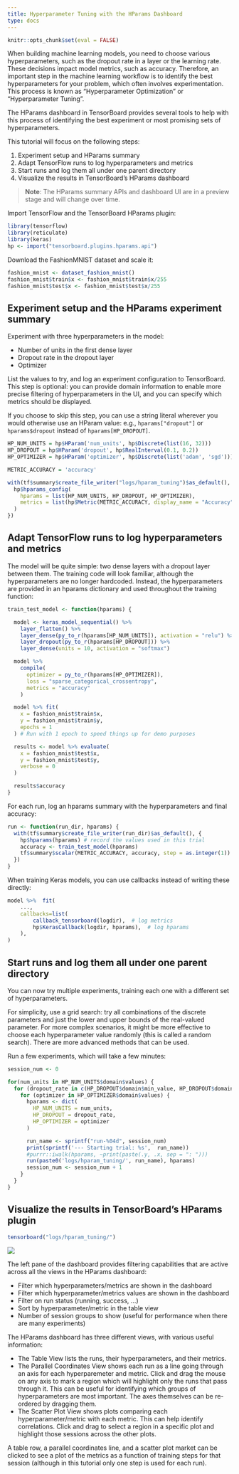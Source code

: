 ```yaml
---
title: Hyperparameter Tuning with the HParams Dashboard
type: docs
---
```


<!-- This should be guild.ai or KerasTuner -->

```r
knitr::opts_chunk$set(eval = FALSE)
```

When building machine learning models, you need to choose various hyperparameters, such as the dropout rate in a layer or the learning rate. These decisions impact model metrics, such as accuracy. Therefore, an important step in the machine learning workflow is to identify the best hyperparameters for your problem, which often involves experimentation. This process is known as "Hyperparameter Optimization" or "Hyperparameter Tuning".

The HParams dashboard in TensorBoard provides several tools to help with this process of identifying the best experiment or most promising sets of hyperparameters.

This tutorial will focus on the following steps:

1. Experiment setup and HParams summary
2. Adapt TensorFlow runs to log hyperparameters and metrics
3. Start runs and log them all under one parent directory
4. Visualize the results in TensorBoard's HParams dashboard

> **Note**: The HParams summary APIs and dashboard UI are in a preview stage and will change over time.

Import TensorFlow and the TensorBoard HParams plugin:

```r
library(tensorflow)
library(reticulate)
library(keras)
hp <- import("tensorboard.plugins.hparams.api")
```

Download the FashionMNIST dataset and scale it:

```r
fashion_mnist <- dataset_fashion_mnist()
fashion_mnist$train$x <- fashion_mnist$train$x/255
fashion_mnist$test$x <- fashion_mnist$test$x/255
```

## Experiment setup and the HParams experiment summary

Experiment with three hyperparameters in the model:

- Number of units in the first dense layer
- Dropout rate in the dropout layer
- Optimizer

List the values to try, and log an experiment configuration to TensorBoard. This step is optional: you can provide domain information to enable more precise filtering of hyperparameters in the UI, and you can specify which metrics should be displayed.

If you choose to skip this step, you can use a string literal wherever you would otherwise use an HParam value: e.g., `hparams["dropout"]` or `hparams$dropout` instead of `hparams[HP_DROPOUT]`.

```r
HP_NUM_UNITS = hp$HParam('num_units', hp$Discrete(list(16, 32)))
HP_DROPOUT = hp$HParam('dropout', hp$RealInterval(0.1, 0.2))
HP_OPTIMIZER = hp$HParam('optimizer', hp$Discrete(list('adam', 'sgd')))

METRIC_ACCURACY = 'accuracy'

with(tf$summary$create_file_writer("logs/hparam_tuning")$as_default(), {
  hp$hparams_config(
    hparams = list(HP_NUM_UNITS, HP_DROPOUT, HP_OPTIMIZER),
    metrics = list(hp$Metric(METRIC_ACCURACY, display_name = "Accuracy"))
  )
})
```

## Adapt TensorFlow runs to log hyperparameters and metrics

The model will be quite simple: two dense layers with a dropout layer between them. The training code will look familiar, although the hyperparameters are no longer hardcoded. Instead, the hyperparameters are provided in an hparams dictionary and used throughout the training function:

```r
train_test_model <- function(hparams) {

  model <- keras_model_sequential() %>%
    layer_flatten() %>%
    layer_dense(py_to_r(hparams[HP_NUM_UNITS]), activation = "relu") %>%
    layer_dropout(py_to_r(hparams[HP_DROPOUT])) %>%
    layer_dense(units = 10, activation = "softmax")

  model %>%
    compile(
      optimizer = py_to_r(hparams[HP_OPTIMIZER]),
      loss = "sparse_categorical_crossentropy",
      metrics = "accuracy"
    )

  model %>% fit(
    x = fashion_mnist$train$x,
    y = fashion_mnist$train$y,
    epochs = 1
  ) # Run with 1 epoch to speed things up for demo purposes

  results <- model %>% evaluate(
    x = fashion_mnist$test$x,
    y = fashion_mnist$test$y,
    verbose = 0
  )

  results$accuracy
}
```

For each run, log an hparams summary with the hyperparameters and final accuracy:

```r
run <- function(run_dir, hparams) {
  with(tf$summary$create_file_writer(run_dir)$as_default(), {
    hp$hparams(hparams) # record the values used in this trial
    accuracy <- train_test_model(hparams)
    tf$summary$scalar(METRIC_ACCURACY, accuracy, step = as.integer(1))
  })
}
```

When training Keras models, you can use callbacks instead of writing these directly:

```r
model %>%  fit(
    ...,
    callbacks=list(
        callback_tensorboard(logdir),  # log metrics
        hp$KerasCallback(logdir, hparams),  # log hparams
    ),
)
```

## Start runs and log them all under one parent directory

You can now try multiple experiments, training each one with a different set of hyperparameters.

For simplicity, use a grid search: try all combinations of the discrete parameters and just the lower and upper bounds of the real-valued parameter. For more complex scenarios, it might be more effective to choose each hyperparameter value randomly (this is called a random search). There are more advanced methods that can be used.

Run a few experiments, which will take a few minutes:

```r
session_num <- 0

for(num_units in HP_NUM_UNITS$domain$values) {
  for (dropout_rate in c(HP_DROPOUT$domain$min_value, HP_DROPOUT$domain$max_value)) {
    for (optimizer in HP_OPTIMIZER$domain$values) {
      hparams <- dict(
        HP_NUM_UNITS = num_units,
        HP_DROPOUT = dropout_rate,
        HP_OPTIMIZER = optimizer
      )

      run_name <- sprintf("run-%04d", session_num)
      print(sprintf('--- Starting trial: %s',  run_name))
      #purrr::iwalk(hparams, ~print(paste(.y, .x, sep = ": ")))
      run(paste0('logs/hparam_tuning/', run_name), hparams)
      session_num <- session_num + 1
    }
  }
}
```

## Visualize the results in TensorBoard's HParams plugin

```r
tensorboard("logs/hparam_tuning/")
```

![](../images/hparams_table.png)

The left pane of the dashboard provides filtering capabilities that are active across all the views in the HParams dashboard:

- Filter which hyperparameters/metrics are shown in the dashboard
- Filter which hyperparameter/metrics values are shown in the dashboard
- Filter on run status (running, success, ...)
- Sort by hyperparameter/metric in the table view
- Number of session groups to show (useful for performance when there are many experiments)

The HParams dashboard has three different views, with various useful information:

- The Table View lists the runs, their hyperparameters, and their metrics.
- The Parallel Coordinates View shows each run as a line going through an axis for each hyperparemeter and metric. Click and drag the mouse on any axis to mark a region which will highlight only the runs that pass through it. This can be useful for identifying which groups of hyperparameters are most important. The axes themselves can be re-ordered by dragging them.
- The Scatter Plot View shows plots comparing each hyperparameter/metric with each metric. This can help identify correlations. Click and drag to select a region in a specific plot and highlight those sessions across the other plots.

A table row, a parallel coordinates line, and a scatter plot market can be clicked to see a plot of the metrics as a function of training steps for that session (although in this tutorial only one step is used for each run).
